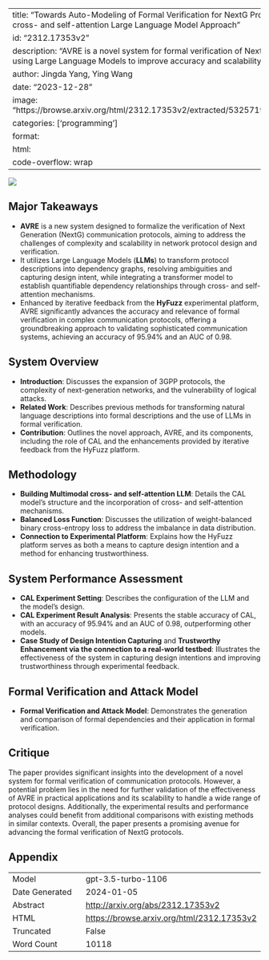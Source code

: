 
---
title: "Towards Auto-Modeling of Formal Verification for NextG Protocols: A Multimodal cross- and self-attention Large Language Model Approach"
id: "2312.17353v2"
description: "AVRE is a novel system for formal verification of Next Generation protocols, using Large Language Models to improve accuracy and scalability."
author: Jingda Yang, Ying Wang
date: "2023-12-28"
image: "https://browse.arxiv.org/html/2312.17353v2/extracted/5325719/Figure/system_avre.png"
categories: ['programming']
format:
  html:
    code-overflow: wrap
---

![](https://browse.arxiv.org/html/2312.17353v2/extracted/5325719/Figure/system_avre.png)

## Major Takeaways
- **AVRE** is a new system designed to formalize the verification of Next Generation (NextG) communication protocols, aiming to address the challenges of complexity and scalability in network protocol design and verification.
- It utilizes Large Language Models (**LLMs**) to transform protocol descriptions into dependency graphs, resolving ambiguities and capturing design intent, while integrating a transformer model to establish quantifiable dependency relationships through cross- and self-attention mechanisms.
- Enhanced by iterative feedback from the **HyFuzz** experimental platform, AVRE significantly advances the accuracy and relevance of formal verification in complex communication protocols, offering a groundbreaking approach to validating sophisticated communication systems, achieving an accuracy of 95.94% and an AUC of 0.98.


## System Overview
- **Introduction**: Discusses the expansion of 3GPP protocols, the complexity of next-generation networks, and the vulnerability of logical attacks.
- **Related Work**: Describes previous methods for transforming natural language descriptions into formal descriptions and the use of LLMs in formal verification.
- **Contribution**: Outlines the novel approach, AVRE, and its components, including the role of CAL and the enhancements provided by iterative feedback from the HyFuzz platform.


## Methodology
- **Building Multimodal cross- and self-attention LLM**: Details the CAL model’s structure and the incorporation of cross- and self-attention mechanisms.
- **Balanced Loss Function**: Discusses the utilization of weight-balanced binary cross-entropy loss to address the imbalance in data distribution.
- **Connection to Experimental Platform**: Explains how the HyFuzz platform serves as both a means to capture design intention and a method for enhancing trustworthiness.


## System Performance Assessment
- **CAL Experiment Setting**: Describes the configuration of the LLM and the model’s design.
- **CAL Experiment Result Analysis**: Presents the stable accuracy of CAL, with an accuracy of 95.94% and an AUC of 0.98, outperforming other models.
- **Case Study of Design Intention Capturing** and **Trustworthy Enhancement via the connection to a real-world testbed**: Illustrates the effectiveness of the system in capturing design intentions and improving trustworthiness through experimental feedback.


## Formal Verification and Attack Model
- **Formal Verification and Attack Model**: Demonstrates the generation and comparison of formal dependencies and their application in formal verification.


## Critique
The paper provides significant insights into the development of a novel system for formal verification of communication protocols. However, a potential problem lies in the need for further validation of the effectiveness of AVRE in practical applications and its scalability to handle a wide range of protocol designs. Additionally, the experimental results and performance analyses could benefit from additional comparisons with existing methods in similar contexts. Overall, the paper presents a promising avenue for advancing the formal verification of NextG protocols.

## Appendix

|          |          |
|----------|----------|
| Model     | gpt-3.5-turbo-1106       |
| Date Generated     | 2024-01-05       |
| Abstract | [http://arxiv.org/abs/2312.17353v2](http://arxiv.org/abs/2312.17353v2)        |
| HTML     | [https://browse.arxiv.org/html/2312.17353v2](https://browse.arxiv.org/html/2312.17353v2)       |
| Truncated       | False       |
| Word Count       | 10118       |
